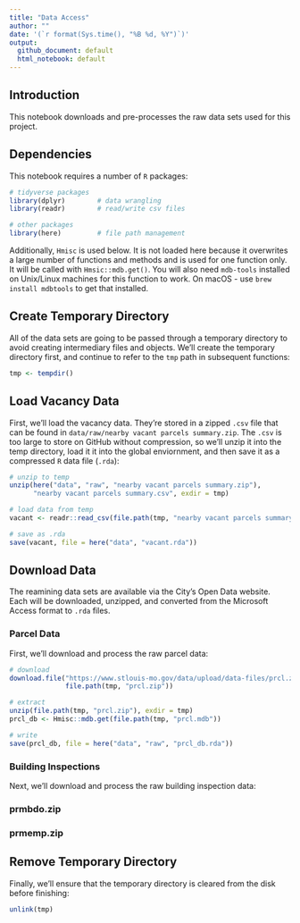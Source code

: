 ```yaml
---
title: "Data Access"
author: ""
date: '(`r format(Sys.time(), "%B %d, %Y")`)'
output: 
  github_document: default
  html_notebook: default 
---
```


## Introduction
This notebook downloads and pre-processes the raw data sets used for this project.

## Dependencies
This notebook requires a number of `R` packages:

```r
# tidyverse packages
library(dplyr)        # data wrangling
library(readr)        # read/write csv files

# other packages
library(here)         # file path management
```

Additionally, `Hmisc` is used below. It is not loaded here because it overwrites a large number of functions and methods and is used for one function only. It will be called with `Hmsic::mdb.get()`. You will also need `mdb-tools` installed on Unix/Linux machines for this function to work. On macOS - use `brew install mdbtools` to get that installed.

## Create Temporary Directory
All of the data sets are going to be passed through a temporary directory to avoid creating intermediary files and objects. We'll create the temporary directory first, and continue to refer to the `tmp` path in subsequent functions:

```r
tmp <- tempdir()
```

## Load Vacancy Data
First, we'll load the vacancy data. They're stored in a zipped `.csv` file that can be found in `data/raw/nearby vacant parcels summary.zip`. The `.csv` is too large to store on GitHub without compression, so we'll unzip it into the temp directory, load it it into the global enviornment, and then save it as a compressed `R` data file (`.rda`):

```r
# unzip to temp
unzip(here("data", "raw", "nearby vacant parcels summary.zip"), 
      "nearby vacant parcels summary.csv", exdir = tmp)

# load data from temp
vacant <- readr::read_csv(file.path(tmp, "nearby vacant parcels summary.csv"))

# save as .rda
save(vacant, file = here("data", "vacant.rda"))
```

## Download Data
The reamining data sets are available via the City's Open Data website. Each will be downloaded, unzipped, and converted from the Microsoft Access format to `.rda` files.

### Parcel Data
First, we'll download and process the raw parcel data:

```r
# download
download.file("https://www.stlouis-mo.gov/data/upload/data-files/prcl.zip", 
              file.path(tmp, "prcl.zip"))

# extract
unzip(file.path(tmp, "prcl.zip"), exdir = tmp)
prcl_db <- Hmisc::mdb.get(file.path(tmp, "prcl.mdb"))

# write
save(prcl_db, file = here("data", "raw", "prcl_db.rda"))
```

### Building Inspections
Next, we'll download and process the raw building inspection data:

### prmbdo.zip


### prmemp.zip



## Remove Temporary Directory
Finally, we'll ensure that the temporary directory is cleared from the disk before finishing:

```r
unlink(tmp)
```

